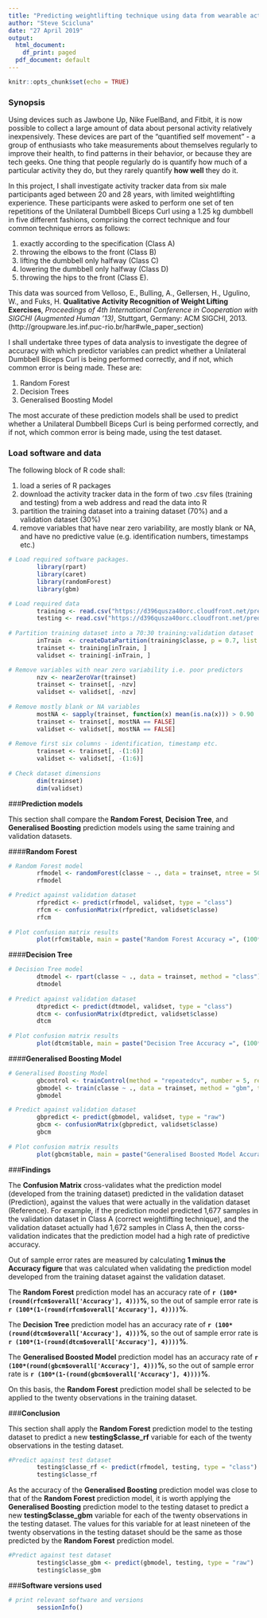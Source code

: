 ---
title: "Predicting weightlifting technique using data from wearable activity tracking devices"
author: "Steve Scicluna"
date: "27 April 2019"
output:
  html_document:
    df_print: paged
  pdf_document: default
---

```{r setup, include=FALSE}
knitr::opts_chunk$set(echo = TRUE)
```

### **Synopsis**

Using devices such as Jawbone Up, Nike FuelBand, and Fitbit, it is now possible to collect a large amount of data about personal activity relatively inexpensively. These devices are part of the "quantified self movement" - a group of enthusiasts who take measurements about themselves regularly to improve their health, to find patterns in their behavior, or because they are tech geeks. One thing that people regularly do is quantify how much of a particular activity they do, but they rarely quantify **how well** they do it.

In this project, I shall investigate activity tracker data from six male participants aged between 20 and 28 years, with limited weightlifting experience. These participants were asked to perform one set of ten repetitions of the Unilateral Dumbbell Biceps Curl using a 1.25 kg dumbbell in five different fashions, comprising the correct technique and four common technique errors as follows:

1. exactly according to the specification (Class A)
2. throwing the elbows to the front (Class B)
3. lifting the dumbbell only halfway (Class C)
4. lowering the dumbbell only halfway (Class D)
5. throwing the hips to the front (Class E).

This data was sourced from Velloso, E., Bulling, A., Gellersen, H., Ugulino, W., and Fuks, H. **Qualitative Activity Recognition of Weight Lifting Exercises**, *Proceedings of 4th International Conference in Cooperation with SIGCHI (Augmented Human '13)*, Stuttgart, Germany: ACM SIGCHI, 2013. (http://groupware.les.inf.puc-rio.br/har#wle_paper_section)

I shall undertake three types of data analysis to investigate the degree of accuracy with which predictor variables can predict whether a Unilateral Dumbbell Biceps Curl is being performed correctly, and if not, which common error is being made. These are:

1. Random Forest
2. Decision Trees
3. Generalised Boosting Model

The most accurate of these prediction models shall be used to predict whether a Unilateral Dumbbell Biceps Curl is being performed correctly, and if not, which common error is being made, using the test dataset.

### **Load software and data**

The following block of R code shall:

1. load a series of R packages
2. download the activity tracker data in the form of two .csv files (training and testing) from a web address and read the data into R
3. partition the training dataset into a training dataset (70%) and a validation dataset (30%)
4. remove variables that have near zero variability, are mostly blank or NA, and have no predictive value (e.g. identification numbers, timestamps etc.)

```{r load and explore data}

# Load required software packages.
        library(rpart)
        library(caret)
        library(randomForest)
        library(gbm)

# Load required data
        training <- read.csv("https://d396qusza40orc.cloudfront.net/predmachlearn/pml-training.csv")
        testing <- read.csv("https://d396qusza40orc.cloudfront.net/predmachlearn/pml-testing.csv")
        
# Partition training dataset into a 70:30 training:validation dataset
        inTrain  <- createDataPartition(training$classe, p = 0.7, list = FALSE)
        trainset <- training[inTrain, ]
        validset <- training[-inTrain, ]

# Remove variables with near zero variability i.e. poor predictors
        nzv <- nearZeroVar(trainset)
        trainset <- trainset[, -nzv]
        validset <- validset[, -nzv]
     
# Remove mostly blank or NA variables
        mostNA <- sapply(trainset, function(x) mean(is.na(x))) > 0.90
        trainset <- trainset[, mostNA == FALSE]
        validset <- validset[, mostNA == FALSE]
        
# Remove first six columns - identification, timestamp etc.
        trainset <- trainset[, -(1:6)]
        validset <- validset[, -(1:6)]
        
# Check dataset dimensions
        dim(trainset)
        dim(validset)       
```

###**Prediction models**

This section shall compare the **Random Forest**, **Decision Tree**, and **Generalised Boosting** prediction models using the same training and validation datasets.

####**Random Forest**

```{r random forest}

# Random Forest model
        rfmodel <- randomForest(classe ~ ., data = trainset, ntree = 500)
        rfmodel

# Predict against validation dataset
        rfpredict <- predict(rfmodel, validset, type = "class")
        rfcm <- confusionMatrix(rfpredict, validset$classe)
        rfcm
        
# Plot confusion matrix results
        plot(rfcm$table, main = paste("Random Forest Accuracy =", (100*round(rfcm$overall['Accuracy'], 4)),"%"))
```

####**Decision Tree**

```{r decision tree}

# Decision Tree model
        dtmodel <- rpart(classe ~ ., data = trainset, method = "class")
        dtmodel
        
# Predict against validation dataset
        dtpredict <- predict(dtmodel, validset, type = "class")
        dtcm <- confusionMatrix(dtpredict, validset$classe)
        dtcm
        
# Plot confusion matrix results
        plot(dtcm$table, main = paste("Decision Tree Accuracy =", (100*round(dtcm$overall['Accuracy'], 4)),"%"))
```

####**Generalised Boosting Model**

```{r generalised boosting model}

# Generalised Boosting Model
        gbcontrol <- trainControl(method = "repeatedcv", number = 5, repeats = 1)
        gbmodel <- train(classe ~ ., data = trainset, method = "gbm", trControl = gbcontrol, verbose = FALSE)
        gbmodel

# Predict against validation dataset
        gbpredict <- predict(gbmodel, validset, type = "raw")
        gbcm <- confusionMatrix(gbpredict, validset$classe)
        gbcm
        
# Plot confusion matrix results
        plot(gbcm$table, main = paste("Generalised Boosted Model Accuracy =", (100*round(gbcm$overall['Accuracy'], 4)),"%"))
```

###**Findings**

The **Confusion Matrix** cross-validates what the prediction model (developed from the training dataset) predicted in the validation dataset (Prediction), against the values that were actually in the validation dataset (Reference). For example, if the prediction model predicted 1,677 samples in the validation dataset in Class A (correct weightlifting technique), and the validation dataset actually had 1,672 samples in Class A, then the corss-validation indicates that the prediction model had a high rate of predictive accuracy.

Out of sample error rates are measured by calculating **1 minus the Accuracy figure** that was calculated when validating the prediction model developed from the training dataset against the validation dataset.

The **Random Forest** prediction model has an accuracy rate of **`r (100*(round(rfcm$overall['Accuracy'], 4)))`%**, so the out of sample error rate is **`r (100*(1-(round(rfcm$overall['Accuracy'], 4))))`%**.

The **Decision Tree** prediction model has an accuracy rate of **`r (100*(round(dtcm$overall['Accuracy'], 4)))`%**, so the out of sample error rate is **`r (100*(1-(round(dtcm$overall['Accuracy'], 4))))`%**.

The **Generalised Boosted Model** prediction model has an accuracy rate of **`r (100*(round(gbcm$overall['Accuracy'], 4)))`%**, so the out of sample error rate is **`r (100*(1-(round(gbcm$overall['Accuracy'], 4))))`%**.

On this basis, the **Random Forest** prediction model shall be selected to be applied to the twenty observations in the training dataset.

###**Conclusion**

This section shall apply the **Random Forest** prediction model to the testing dataset to predict a new **testing$classe_rf** variable for each of the twenty observations in the testing dataset.

```{r random forest test prediction}

#Predict against test dataset
        testing$classe_rf <- predict(rfmodel, testing, type = "class")
        testing$classe_rf
```

As the accuracy of the **Generalised Boosting** prediction model was close to that of the **Random Forest** prediction model, it is worth applying the **Generalised Boosting** prediction model to the testing dataset to predict a new **testing$classe_gbm** variable for each of the twenty observations in the testing dataset. The values for this variable for at least nineteen of the twenty observations in the testing dataset should be the same as those predicted by the **Random Forest** prediction model.

```{r generalised boosting model test prediction}

#Predict against test dataset
        testing$classe_gbm <- predict(gbmodel, testing, type = "raw")
        testing$classe_gbm
```

###**Software versions used**

```{r software versions}
# print relevant software and versions
        sessionInfo()
```


